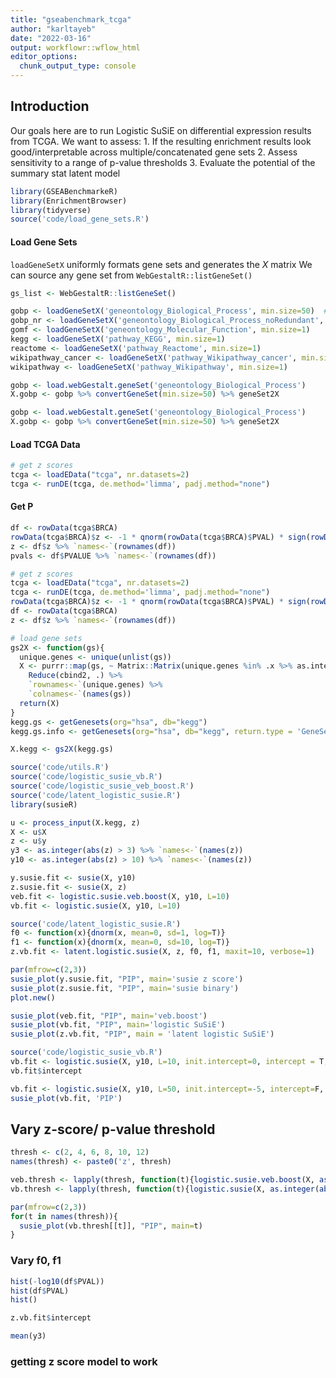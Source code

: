 ```yaml
---
title: "gseabenchmark_tcga"
author: "karltayeb"
date: "2022-03-16"
output: workflowr::wflow_html
editor_options:
  chunk_output_type: console
---
```


## Introduction

Our goals here are to run Logistic SuSiE on differential expression results from TCGA.
We want to assess:
1. If the resulting enrichment results look good/interpretable across multiple/concatenated gene sets
2. Assess sensitivity to a range of p-value thresholds
3. Evaluate the potential of the summary stat latent model

```r
library(GSEABenchmarkeR)
library(EnrichmentBrowser)
library(tidyverse)
source('code/load_gene_sets.R')
```


#### Load Gene Sets

`loadGeneSetX` uniformly formats gene sets and generates the $X$ matrix
We can source any gene set from `WebGestaltR::listGeneSet()`

```r
gs_list <- WebGestaltR::listGeneSet()

gobp <- loadGeneSetX('geneontology_Biological_Process', min.size=50)  # just huge number of gene sets
gobp_nr <- loadGeneSetX('geneontology_Biological_Process_noRedundant', min.size=1)
gomf <- loadGeneSetX('geneontology_Molecular_Function', min.size=1)
kegg <- loadGeneSetX('pathway_KEGG', min.size=1)
reactome <- loadGeneSetX('pathway_Reactome', min.size=1)
wikipathway_cancer <- loadGeneSetX('pathway_Wikipathway_cancer', min.size=1)
wikipathway <- loadGeneSetX('pathway_Wikipathway', min.size=1)

gobp <- load.webGestalt.geneSet('geneontology_Biological_Process')
X.gobp <- gobp %>% convertGeneSet(min.size=50) %>% geneSet2X

gobp <- load.webGestalt.geneSet('geneontology_Biological_Process')
X.gobp <- gobp %>% convertGeneSet(min.size=50) %>% geneSet2X
```


#### Load TCGA Data
```r
# get z scores
tcga <- loadEData("tcga", nr.datasets=2)
tcga <- runDE(tcga, de.method='limma', padj.method="none")
```

#### Get P
```r
df <- rowData(tcga$BRCA)
rowData(tcga$BRCA)$z <- -1 * qnorm(rowData(tcga$BRCA)$PVAL) * sign(rowData(tcga$BRCA)$FC)
z <- df$z %>% `names<-`(rownames(df))
pvals <- df$PVALUE %>% `names<-`(rownames(df))
```


```r
# get z scores
tcga <- loadEData("tcga", nr.datasets=2)
tcga <- runDE(tcga, de.method='limma', padj.method="none")
rowData(tcga$BRCA)$z <- -1 * qnorm(rowData(tcga$BRCA)$PVAL) * sign(rowData(tcga$BRCA)$FC)
df <- rowData(tcga$BRCA)
z <- df$z %>% `names<-`(rownames(df))

# load gene sets
gs2X <- function(gs){
  unique.genes <- unique(unlist(gs))
  X <- purrr::map(gs, ~ Matrix::Matrix(unique.genes %in% .x %>% as.integer, sparse = T)) %>%
    Reduce(cbind2, .) %>%
    `rownames<-`(unique.genes) %>%
    `colnames<-`(names(gs))
  return(X)
}
kegg.gs <- getGenesets(org="hsa", db="kegg")
kegg.gs.info <- getGenesets(org="hsa", db="kegg", return.type = 'GeneSetCollection')

X.kegg <- gs2X(kegg.gs)
```

```r
source('code/utils.R')
source('code/logistic_susie_vb.R')
source('code/logistic_susie_veb_boost.R')
source('code/latent_logistic_susie.R')
library(susieR)

u <- process_input(X.kegg, z)
X <- u$X
z <- u$y
y3 <- as.integer(abs(z) > 3) %>% `names<-`(names(z))
y10 <- as.integer(abs(z) > 10) %>% `names<-`(names(z))

y.susie.fit <- susie(X, y10)
z.susie.fit <- susie(X, z)
veb.fit <- logistic.susie.veb.boost(X, y10, L=10)
vb.fit <- logistic.susie(X, y10, L=10)

source('code/latent_logistic_susie.R')
f0 <- function(x){dnorm(x, mean=0, sd=1, log=T)}
f1 <- function(x){dnorm(x, mean=0, sd=10, log=T)}
z.vb.fit <- latent.logistic.susie(X, z, f0, f1, maxit=10, verbose=1)

par(mfrow=c(2,3))
susie_plot(y.susie.fit, "PIP", main='susie z score')
susie_plot(z.susie.fit, "PIP", main='susie binary')
plot.new()

susie_plot(veb.fit, "PIP", main='veb.boost')
susie_plot(vb.fit, "PIP", main='logistic SuSiE')
susie_plot(z.vb.fit, "PIP", main = 'latent logistic SuSiE')
```

```r
source('code/logistic_susie_vb.R')
vb.fit <- logistic.susie(X, y10, L=10, init.intercept=0, intercept = T, maxit=10)
vb.fit$intercept

vb.fit <- logistic.susie(X, y10, L=50, init.intercept=-5, intercept=F, maxit=100)
susie_plot(vb.fit, 'PIP')
```

## Vary z-score/ p-value threshold

```r
thresh <- c(2, 4, 6, 8, 10, 12)
names(thresh) <- paste0('z', thresh)

veb.thresh <- lapply(thresh, function(t){logistic.susie.veb.boost(X, as.integer(abs(z) > t), L=10)})
vb.thresh <- lapply(thresh, function(t){logistic.susie(X, as.integer(abs(z) > t), L=10, maxit=100)})

par(mfrow=c(2,3))
for(t in names(thresh)){
  susie_plot(vb.thresh[[t]], "PIP", main=t)
}
```


### Vary f0, f1

```r
hist(-log10(df$PVAL))
hist(df$PVAL)
hist()

```


```r
z.vb.fit$intercept

mean(y3)
```



### getting z score model to work

```r

```

